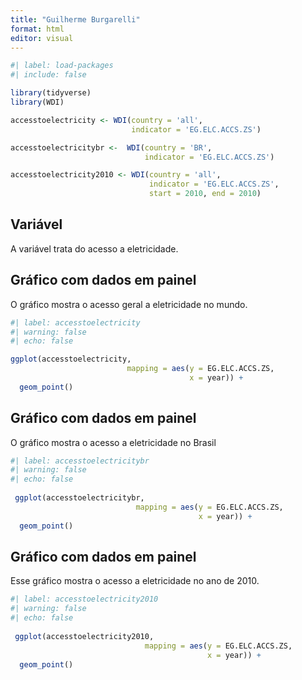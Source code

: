 ---
title: "Guilherme Burgarelli"
format: html
editor: visual
---

```{r}
#| label: load-packages
#| include: false

library(tidyverse)
library(WDI)

accesstoelectricity <- WDI(country = 'all',
                           indicator = 'EG.ELC.ACCS.ZS')

accesstoelectricitybr <-  WDI(country = 'BR',
                              indicator = 'EG.ELC.ACCS.ZS')

accesstoelectricity2010 <- WDI(country = 'all',
                               indicator = 'EG.ELC.ACCS.ZS',
                               start = 2010, end = 2010)

```

## Variável

A variável trata do acesso a eletricidade.

## Gráfico com dados em painel

O gráfico mostra o acesso geral a eletricidade no mundo.

```{r}
#| label: accesstoelectricity
#| warning: false
#| echo: false

ggplot(accesstoelectricity,
                          mapping = aes(y = EG.ELC.ACCS.ZS,
                                        x = year)) +
  geom_point()
```

## Gráfico com dados em painel

O gráfico mostra o acesso a eletricidade no Brasil

```{r}
#| label: accesstoelectricitybr
#| warning: false 
#| echo: false  
 
 ggplot(accesstoelectricitybr,
                            mapping = aes(y = EG.ELC.ACCS.ZS,
                                          x = year)) +
  geom_point()

```

## Gráfico com dados em painel

Esse gráfico mostra o acesso a eletricidade no ano de 2010.

```{r}
#| label: accesstoelectricity2010 
#| warning: false  
#| echo: false      
  
 ggplot(accesstoelectricity2010,
                              mapping = aes(y = EG.ELC.ACCS.ZS,
                                            x = year)) +
  geom_point()
```
